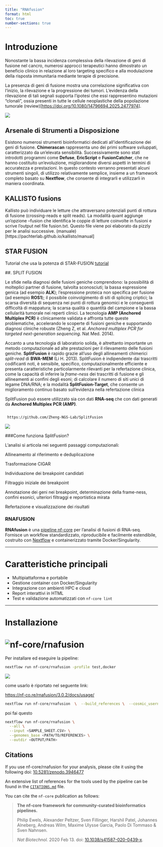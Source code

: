 ```yaml
---
title: "RNAfusion"
format: html
toc: true
number-sections: true
---
```


# Introduzione

Nonostante la bassa incidenza complessiva della rilevazione di geni di fusione nel cancro, numerosi approcci terapeutici hanno dimostrato un beneficio clinico in relazione al loro targeting specifico e alla modulazione della risposta immunitaria mediante terapie di precisione.

La presenza di geni di fusione mostra una correlazione significativa con l’inizio, la rilevazione e la progressione dei tumori. L’evidenza della rilevazione di tali segnali supporta l’ipotesi che essi rappresentino mutazioni “clonali”, ossia presenti in tutte le cellule neoplastiche della popolazione tumorale (review)\[<https://doi.org/10.1080/14796694.2025.2477974>\].

![](images/clipboard-280217171.png)

## Arsenale di Strumenti a Disposizione

Esistono numerosi strumenti bioinformatici dedicati all’identificazione dei geni di fusione. **Chimerascan** rappresenta uno dei primi software sviluppati, caratterizzato da un’elevata sensibilità. Successivamente sono stati introdotti programmi come **Defuse**, **EricScript** e **FusionCatcher**, che ne hanno costituito un’evoluzione, migliorandone diversi aspetti in termini di accuratezza e prestazioni. In questo contesto verranno presentati alcuni strumenti singoli, di utilizzo relativamente semplice, insieme a un framework completo basato su **Nextflow**, che consente di integrarli e utilizzarli in maniera coordinata.

## KALLISTO fusions

Kallisto può individuare le letture che attraversano potenziali punti di rottura di fusione (crossing-reads e split reads). La modalità quant aggiunge un’opzione --fusion che identifica le coppie di letture coinvolte in fusioni e scrive l’output nel file fusion.txt. Questo file viene poi elaborato da pizzly per le analisi successive. (manuale)\[https://pachterlab.github.io/kallisto/manual\]

## STAR FUSION

Tutorial che usa la potenza di STAR-FUSION [tutorial](https://bioinfo-dirty-jobs.github.io/master_course//lectures/04.starfusion/#do-we-really-have-to-run-each-fusion-analysis-step-separately-as-in-the-tutorial-above)

##. SPLIT FUSION

Le sfide nella diagnosi delle fusioni geniche comprendono: la possibilità di molteplici partner di fusione, talvolta sconosciuti; la bassa espressione genica (ad esempio **ALK**); l’espressione proteica non specifica per fusione (ad esempio **ROS1**); il possibile coinvolgimento di siti di splicing criptici; la scarsa diversità di sequenza nei punti di rottura genomici e le conseguenti difficoltà di mappatura; la scarsa qualità o quantità del campione e la bassa cellularità tumorale nei reperti clinici. La tecnologia **AMP (Anchored Multiplex PCR)** è clinicamente validata e affronta tutte queste problematiche, accelerando le scoperte di fusioni geniche e supportando diagnosi cliniche robuste (Zheng Z, et al. *Anchored multiplex PCR for targeted next-generation sequencing*. Nat Med. 2014).

Accanto a una tecnologia di laboratorio solida, è altrettanto importante un metodo computazionale ad alte prestazioni per il rilevamento delle fusioni geniche. **SplitFusion** è rapido grazie all’uso degli allineamenti chimerici *split-read* di **BWA-MEM** (Li H. 2013). SplitFusion è indipendente dai trascritti codificanti noti, è sensibile, specifico, computazionalmente efficiente e presenta caratteristiche particolarmente rilevanti per la refertazione clinica, come la capacità di inferire la *frame-ness* dei trascritti di fusione e gli allineamenti ai confini degli esoni; di calcolare il numero di siti unici di legame DNA/RNA; e la modalità **SplitFusion-Target**, che consente un miglioramento continuo basato sull’evidenza nella refertazione clinica

SplitFusion può essere utilizzato sia con dati **RNA-seq** che con dati generati da **Anchored Multiplex PCR (AMP)**.

``` bash

 https://github.com/Zheng-NGS-Lab/SplitFusion
```

![](images/clipboard-1795091795.png)

###Come funziona SplitFusion?

L’analisi si articola nei seguenti passaggi computazionali:

Allineamento al riferimento e deduplicazione

Trasformazione CIGAR

Individuazione dei breakpoint candidati

Filtraggio iniziale dei breakpoint

Annotazione dei geni nei breakpoint, determinazione della frame-ness, confini esonici, ulteriori filtraggi e reportistica mirata

Refertazione e visualizzazione dei risultati

### RNAFUSION

**RNAfusion** è una [pipeline nf-core](https://nf-co.re/) per l'analisi di fusioni di RNA-seq.\
Fornisce un workflow standardizzato, riproducibile e facilmente estendibile, costruito con [Nextflow](https://www.nextflow.io/) e containerizzato tramite Docker/Singularity.

------------------------------------------------------------------------

# Caratteristiche principali

-   Multipiattaforma e portabile
-   Gestione container con Docker/Singularity
-   Integrazione con ambienti HPC e cloud
-   Report interattivi in HTML
-   Test e validazione automatizzati con `nf-core lint`

------------------------------------------------------------------------

# Installazione

<h1><picture> <source media="(prefers-color-scheme: dark)" srcset="docs/images/nf-core-rnafusion_logo_dark.png"> ![nf-core/rnafusion](docs/images/nf-core-rnafusion_logo_light.png){alt="nf-core/rnafusion"} </picture></h1>

Per installare ed eseguire la pipeline:

``` bash
nextflow run nf-core/rnafusion -profile test,docker
```

![](images/clipboard-1456521626.png)

come usarlo è riportato nel seguente link:

<https://nf-co.re/rnafusion/3.0.2/docs/usage/>

``` bash
nextflow run nf-core/rnafusion  \  --build_references \  --cosmic_username <EMAIL> --cosmic_passwd <PASSWORD> \  --fusionreport \  --genomes_base <PATH/TO/REFERENCES> \  --outdir <OUTPUT/PATH>'''
```

poi fai questo

``` bash
nextflow run nf-core/rnafusion \
  --all \
  --input <SAMPLE_SHEET.CSV> \
  --genomes_base <PATH/TO/REFERENCES> \
  --outdir <OUTPUT/PATH>
```

## Citations

If you use nf-core/rnafusion for your analysis, please cite it using the following doi: [10.5281/zenodo.3946477](https://doi.org/10.5281/zenodo.3946477)

An extensive list of references for the tools used by the pipeline can be found in the [`CITATIONS.md`](CITATIONS.md) file.

You can cite the `nf-core` publication as follows:

> **The nf-core framework for community-curated bioinformatics pipelines.**
>
> Philip Ewels, Alexander Peltzer, Sven Fillinger, Harshil Patel, Johannes Alneberg, Andreas Wilm, Maxime Ulysse Garcia, Paolo Di Tommaso & Sven Nahnsen.
>
> *Nat Biotechnol.* 2020 Feb 13. doi: [10.1038/s41587-020-0439-x](https://dx.doi.org/10.1038/s41587-020-0439-x).
